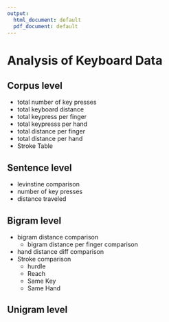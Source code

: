 ---
output:
  html_document: default
  pdf_document: default
---

# Analysis of Keyboard Data

## Corpus level

-   total number of key presses
-   total keyboard distance
-   total keypress per finger
-   total keypresss per hand
-   total distance per finger
-   total distance per hand
-   Stroke Table

## Sentence level

-   levinstine comparison
-   number of key presses
-   distance traveled

## Bigram level

-   bigram distance comparison
    -   bigram distance per finger comparison
-   hand distance diff comparison
-   Stroke comparison
    -   hurdle
    -   Reach
    -   Same Key
    -   Same Hand

## Unigram level
